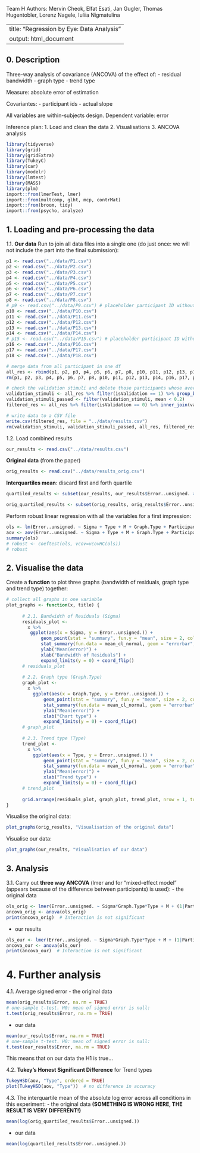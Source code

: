 Team H
Authors: Mervin Cheok, Elfat Esati, Jan Gugler, Thomas Hugentobler, Lorenz Nagele, Iuliia Nigmatulina

---
title: "Regression by Eye: Data Analysis"
output: html_document
---

## 0. Description

Three-way analysis of covariance (ANCOVA) of the effect of:
 - residual bandwidth
 - graph type
 - trend type
 
Measure: absolute error of estimation

Covariantes:
 - participant ids
 - actual slope

All variables are within-subjects design.
Dependent variable: error

Inference plan:
1. Load and clean the data
2. Visualisations
3. ANCOVA analysis

```r
library(tidyverse)
library(grid)
library(gridExtra)
library(TukeyC)
library(car)
library(modelr)
library(lmtest)
library(MASS)
library(plm)
import::from(lmerTest, lmer)
import::from(multcomp, glht, mcp, contrMat)
import::from(broom, tidy)
import::from(psycho, analyze)
```


## 1. Loading and pre-processing the data

1.1. **Our data**
Run to join all data files into a single one (do just once: we will not include the part into the final submission):
```r
p1 <- read.csv("../data/P1.csv")
p2 <- read.csv("../data/P2.csv")
p3 <- read.csv("../data/P3.csv")
p4 <- read.csv("../data/P4.csv")
p5 <- read.csv("../data/P5.csv")
p6 <- read.csv("../data/P6.csv")
p7 <- read.csv("../data/P7.csv")
p8 <- read.csv("../data/P8.csv")
# p9 <- read.csv("../data/P9.csv") # placeholder participant ID without data
p10 <- read.csv("../data/P10.csv")
p11 <- read.csv("../data/P11.csv")
p12 <- read.csv("../data/P12.csv")
p13 <- read.csv("../data/P13.csv")
p14 <- read.csv("../data/P14.csv")
# p15 <- read.csv("../data/P15.csv") # placeholder participant ID without data
p16 <- read.csv("../data/P16.csv")
p17 <- read.csv("../data/P17.csv")
p18 <- read.csv("../data/P18.csv")

# merge data from all participant in one df
all_res <- rbind(p1, p2, p3, p4, p5, p6, p7, p8, p10, p11, p12, p13, p14, p16, p17, p18)
rm(p1, p2, p3, p4, p5, p6, p7, p8, p10, p11, p12, p13, p14, p16, p17, p18)
```

```r
# check the validation stimuli and delete those participants whose average error exceeds 0.2
validation_stimuli <- all_res %>% filter(isValidation == 1) %>% group_by(Participant) %>% summarise(mean = mean(Error..unsigned.))
validation_stimuli_passed <- filter(validation_stimuli, mean < 0.2)
filtered_res <- all_res %>% filter(isValidation == 0) %>% inner_join(validation_stimuli_passed, by="Participant")
```

```r
# write data to a CSV file
write.csv(filtered_res, file = "../data/results.csv")
rm(validation_stimuli, validation_stimuli_passed, all_res, filtered_res)
```

1.2. Load combined results
```r
our_results <- read.csv("../data/results.csv")
```

**Original data** (from the paper)
```r
orig_results <- read.csv("../data/results_orig.csv")
```

**Interquartiles mean**: discard first and forth quartile
```r
quartiled_results <- subset(our_results, our_results$Error..unsigned. >= quantile(our_results$Error..unsigned., 0.25 ) & our_results$Error..unsigned. <= quantile(our_results$Error..unsigned. , 0.75 ))
```

```r
orig_quartiled_results <- subset(orig_results, orig_results$Error..unsigned. >= quantile(orig_results$Error..unsigned., 0.25 ) & orig_results$Error..unsigned. <= quantile(orig_results$Error..unsigned. , 0.75 ))
```

Perform robust linear regression with all the variables for a first impression:
```r
ols <- lm(Error..unsigned. ~ Sigma + Type + M + Graph.Type + Participant, data=our_results)
aov <- aov(Error..unsigned. ~ Sigma + Type + M + Graph.Type + Participant, data=our_results)
summary(ols)
# robust <- coeftest(ols, vcov=vcovHC(ols))
# robust
```


## 2. Visualise the data

Create a **function** to plot three graphs (bandwidth of residuals, graph type and trend type) together:
```r
# collect all graphs in one variable
plot_graphs <- function(x, title) {
  
      # 2.1. Bandwidth of Residuals (Sigma)
      residuals_plot <- 
        x %>% 
         ggplot(aes(x = Sigma, y = Error..unsigned.)) +
             geom_point(stat = "summary", fun.y = "mean", size = 2, color = "red") +
             stat_summary(fun.data = mean_cl_normal, geom = "errorbar", width=0) + 
             ylab("Mean(error)") +
             xlab("Bandwidth of Residuals") +
             expand_limits(y = 0) + coord_flip()
      # residuals_plot
      
      # 2.2. Graph type (Graph.Type)
      graph_plot <- 
        x %>% 
          ggplot(aes(x = Graph.Type, y = Error..unsigned.)) +
              geom_point(stat = "summary", fun.y = "mean", size = 2, color = "red") +
              stat_summary(fun.data = mean_cl_normal, geom = "errorbar", width=0) + 
              ylab("Mean(error)") +
              xlab("Chart type") +
              expand_limits(y = 0) + coord_flip()
      # graph_plot
      
      # 2.3. Trend type (Type)
      trend_plot <- 
        x %>% 
          ggplot(aes(x = Type, y = Error..unsigned.)) +
              geom_point(stat = "summary", fun.y = "mean", size = 2, color = "red") +
              stat_summary(fun.data = mean_cl_normal, geom = "errorbar", width=0) + 
              ylab("Mean(error)") +
              xlab("Trend type") +
              expand_limits(y = 0) + coord_flip()
      # trend_plot
      
      grid.arrange(residuals_plot, graph_plot, trend_plot, nrow = 1, top=textGrob(title, gp=gpar(fontsize=15, font=8)))
}
```

Visualise the original data:
```r
plot_graphs(orig_results, "Visualisation of the original data")
```

Visualise our data:
```r
plot_graphs(our_results, "Visualisation of our data")
```


## 3. Analysis
3.1. Carry out **three way ANCOVA** (lmer and for "mixed-effect model" (appears because of the difference between participants) is used):
- the original data
```r
ols_orig <- lmer(Error..unsigned. ~ Sigma*Graph.Type*Type + M + (1|Participant), data=orig_quartiled_results)
ancova_orig <- anova(ols_orig)
print(ancova_orig)  # Interaction is not significant
```

- our results
```r
ols_our <- lmer(Error..unsigned. ~ Sigma*Graph.Type*Type + M + (1|Participant), data=quartiled_results)
ancova_our <- anova(ols_our)
print(ancova_our)  # Interaction is not significant
```


# 4. Further analysis
4.1. Average signed error
- the original data
```r
mean(orig_results$Error, na.rm = TRUE)
# one-sample t-test. H0: mean of signed error is null:
t.test(orig_results$Error, na.rm = TRUE)
```

- our data
```r
mean(our_results$Error, na.rm = TRUE)
# one-sample t-test. H0: mean of signed error is null:
t.test(our_results$Error, na.rm = TRUE)
```
This means that on our data the H1 is true...

4.2. **Tukey's Honest Significant Difference** for Trend types
```r
TukeyHSD(aov, "Type", ordered = TRUE)
plot(TukeyHSD(aov, "Type"))  # no difference in accuracy
```

4.3. The interquartile mean of the absolute log error across all conditions in this experiment:
- the original data **(SOMETHING IS WRONG HERE, THE RESULT IS VERY DIFFERENT!)**
```r
mean(log(orig_quartiled_results$Error..unsigned.))
```
- our data
```r
mean(log(quartiled_results$Error..unsigned.))
```
